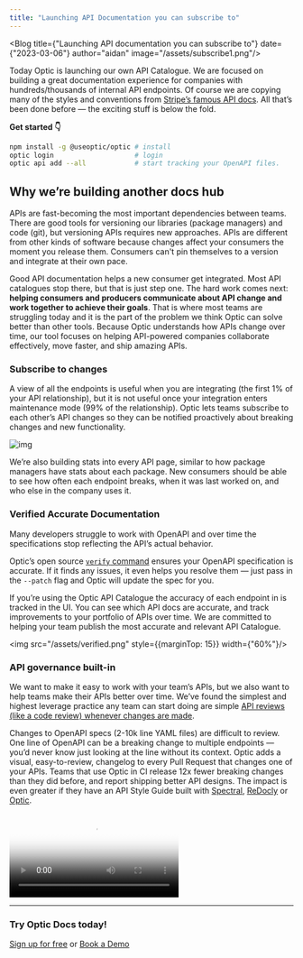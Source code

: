 ```yaml
---
title: "Launching API Documentation you can subscribe to"
---
```



<Blog title={"Launching API documentation you can subscribe to"} date={"2023-03-06"} author="aidan" image="/assets/subscribe1.png"/>

Today Optic is launching our own API Catalogue. We are focused on building a great documentation experience for companies with hundreds/thousands of internal API endpoints. Of course we are copying many of the styles and conventions from [Stripe’s famous API docs](https://stripe.com/docs/api). All that’s been done before — the exciting stuff is below the fold.

**Get started 👇**

```bash
npm install -g @useoptic/optic # install
optic login                    # login
optic api add --all            # start tracking your OpenAPI files.
```

## Why we’re building another docs hub

APIs are fast-becoming the most important dependencies between teams. There are good tools for versioning our libraries (package managers) and code (git), but versioning APIs requires new approaches. APIs are different from other kinds of software because changes affect your consumers the moment you release them. Consumers can't pin themselves to a version and integrate at their own pace.

Good API documentation helps a new consumer get integrated. Most API catalogues stop there, but that is just step one. The hard work comes next: **helping consumers and producers communicate about API change and work together to achieve their goals**. That is where most teams are struggling today and it is the part of the problem we think Optic can solve better than other tools. Because Optic understands how APIs change over time, our tool focuses on helping API-powered companies collaborate effectively, move faster, and ship amazing APIs.

### Subscribe to changes

A view of all the endpoints is useful when you are integrating (the first 1% of your API relationship), but it is not useful once your integration enters maintenance mode (99% of the relationship). Optic lets teams subscribe to each other’s API changes so they can be notified proactively about breaking changes and new functionality.

![img](/assets/docs.png)

We’re also building stats into every API page, similar to how package managers have stats about each package. New consumers should be able to see how often each endpoint breaks, when it was last worked on, and who else in the company uses it.

### Verified Accurate Documentation

Many developers struggle to work with OpenAPI and over time the specifications stop reflecting the API’s actual behavior.

Optic’s open source [`verify` command](https://www.useoptic.com/docs/openapi/verify-openapi) ensures your OpenAPI specification is accurate. If it finds any issues, it even helps you resolve them — just pass in the `--patch` flag and Optic will update the spec for you.

If you’re using the Optic API Catalogue the accuracy of each endpoint in is tracked in the UI. You can see which API docs are accurate, and track improvements to your portfolio of APIs over time. We are committed to helping your team publish the most accurate and relevant API Catalogue.

<img src="/assets/verified.png" style={{marginTop: 15}} width={"60%"}/>

### API governance built-in

We want to make it easy to work with your team’s APIs, but we also want to help teams make their APIs better over time. We’ve found the simplest and highest leverage practice any team can start doing are simple [API reviews (like a code review) whenever changes are made](https://www.useoptic.com/blog/api-review).

Changes to OpenAPI specs (2-10k line YAML files) are difficult to review. One line of OpenAPI can be a breaking change to multiple endpoints — you’d never know just looking at the line without its context. Optic adds a visual, easy-to-review, changelog to every Pull Request that changes one of your APIs. Teams that use Optic in CI release 12x fewer breaking changes than they did before, and report shipping better API designs. The impact is even greater if they have an API Style Guide built with [Spectral](https://github.com/stoplightio/spectral), [ReDocly](https://redocly.com/) or [Optic](https://www.useoptic.com/docs/standards).

<div className="tailwind" style={{maxWidth: 600}}>
    <Video caption="Visual API Changelogs" src="/video/new-changelog-short.mp4" poster="/video/new-changelog.jpg" />
</div>

---

### Try Optic Docs today!

[Sign up for free](https://app.useoptic.com) or [Book a Demo](https://calendly.com/opticlabs/optic-cloud-demo-chat)